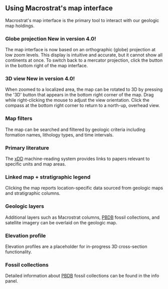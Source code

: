 
## Using Macrostrat's map interface

Macrostrat's map interface is the primary tool to interact with our geologic map holdings.

### Globe projection <NewSwatch>New in version 4.0!</NewSwatch>

<DocsVideo slug="map-globe-demo" />

The map interface is now based on an orthographic (globe) projection at low zoom levels. This display
is intuitive and accurate, but it cannot show all continents at once. To switch back to a mercator projection,
click the <Icon icon="map" size={16}></Icon> button in the bottom right
of the map interface.

### 3D view <NewSwatch>New in version 4.0!</NewSwatch>

<DocsVideo slug="map-3d-demo" />

When zoomed to a localized area, the map can be rotated to 3D by pressing the '3D'
button that appears in the bottom right corner of the map. Drag while right-clicking
the mouse to adjust the view orientation. Click the compass at
the bottom right corner to return to a north-up, overhead view.

### Map filters

<DocsVideo slug="map-filtering-demo" />

The map can be searched and filtered by geologic criteria
including formation names, lithology types, and time intervals.

### Primary literature

<DocsVideo slug="map-literature-demo" />

The [xDD](https://www.xdd.org) machine-reading system provides links to
papers relevant to specific units and map areas.

### Linked map + stratigraphic legend

<DocsVideo slug="map-infobox-demo" />

Clicking the map reports location-specific data sourced from
geologic maps and stratigraphic columns.

### Geologic layers

<DocsVideo slug="map-layers-demo" />

Additional layers such as Macrostrat columns,
[PBDB](https://paleobiodb.org) fossil collections, and satellite imagery
can be overlaid on the geologic map.

### Elevation profile

<DocsVideo slug="map-elevation-profile-demo" />

Elevation profiles are a placeholder for in-progress 3D cross-section
functionality.

### Fossil collections

<DocsVideo slug="map-fossils-demo" />

Detailed information about [PBDB](https://paleobiodb.org) fossil
collections can be found in the info panel.
